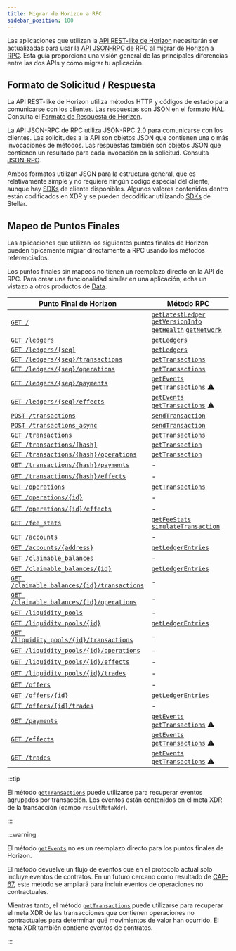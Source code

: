 ```yaml
---
title: Migrar de Horizon a RPC
sidebar_position: 100
---
```


Las aplicaciones que utilizan la [API REST-like de Horizon] necesitarán ser actualizadas para usar la [API JSON-RPC de RPC] al migrar de [Horizon] a [RPC]. Esta guía proporciona una visión general de las principales diferencias entre las dos APIs y cómo migrar tu aplicación.

## Formato de Solicitud / Respuesta

La API REST-like de Horizon utiliza métodos HTTP y códigos de estado para comunicarse con los clientes. Las respuestas son JSON en el formato HAL. Consulta el [Formato de Respuesta de Horizon].

La API JSON-RPC de RPC utiliza JSON-RPC 2.0 para comunicarse con los clientes. Las solicitudes a la API son objetos JSON que contienen una o más invocaciones de métodos. Las respuestas también son objetos JSON que contienen un resultado para cada invocación en la solicitud. Consulta [JSON-RPC].

Ambos formatos utilizan JSON para la estructura general, que es relativamente simple y no requiere ningún código especial del cliente, aunque hay [SDKs] de cliente disponibles. Algunos valores contenidos dentro están codificados en XDR y se pueden decodificar utilizando [SDKs] de Stellar.

## Mapeo de Puntos Finales

Las aplicaciones que utilizan los siguientes puntos finales de Horizon pueden típicamente migrar directamente a RPC usando los métodos referenciados.

Los puntos finales sin mapeos no tienen un reemplazo directo en la API de RPC. Para crear una funcionalidad similar en una aplicación, echa un vistazo a otros productos de [Data].

| Punto Final de Horizon                        | Método RPC                                                          |
| --------------------------------------------- | ------------------------------------------------------------------- |
| [`GET /`]                                     | [`getLatestLedger`] [`getVersionInfo`] [`getHealth`] [`getNetwork`] |
| [`GET /ledgers`]                              | [`getLedgers`]                                                      |
| [`GET /ledgers/{seq}`]                        | [`getLedgers`]                                                      |
| [`GET /ledgers/{seq}/transactions`]           | [`getTransactions`]                                                 |
| [`GET /ledgers/{seq}/operations`]             | [`getTransactions`]                                                 |
| [`GET /ledgers/{seq}/payments`]               | [`getEvents`] [`getTransactions`] ⚠️                                |
| [`GET /ledgers/{seq}/effects`]                | [`getEvents`] [`getTransactions`] ⚠️                                |
| [`POST /transactions`]                        | [`sendTransaction`]                                                 |
| [`POST /transactions_async`]                  | [`sendTransaction`]                                                 |
| [`GET /transactions`]                         | [`getTransactions`]                                                 |
| [`GET /transactions/{hash}`]                  | [`getTransaction`]                                                  |
| [`GET /transactions/{hash}/operations`]       | [`getTransaction`]                                                  |
| [`GET /transactions/{hash}/payments`]         | -                                                                   |
| [`GET /transactions/{hash}/effects`]          | -                                                                   |
| [`GET /operations`]                           | [`getTransactions`]                                                 |
| [`GET /operations/{id}`]                      | -                                                                   |
| [`GET /operations/{id}/effects`]              | -                                                                   |
| [`GET /fee_stats`]                            | [`getFeeStats`] [`simulateTransaction`]                             |
| [`GET /accounts`]                             | -                                                                   |
| [`GET /accounts/{address}`]                   | [`getLedgerEntries`]                                                |
| [`GET /claimable_balances`]                   | -                                                                   |
| [`GET /claimable_balances/{id}`]              | [`getLedgerEntries`]                                                |
| [`GET /claimable_balances/{id}/transactions`] | -                                                                   |
| [`GET /claimable_balances/{id}/operations`]   | -                                                                   |
| [`GET /liquidity_pools`]                      | -                                                                   |
| [`GET /liquidity_pools/{id}`]                 | [`getLedgerEntries`]                                                |
| [`GET /liquidity_pools/{id}/transactions`]    | -                                                                   |
| [`GET /liquidity_pools/{id}/operations`]      | -                                                                   |
| [`GET /liquidity_pools/{id}/effects`]         | -                                                                   |
| [`GET /liquidity_pools/{id}/trades`]          | -                                                                   |
| [`GET /offers`]                               | -                                                                   |
| [`GET /offers/{id}`]                          | [`getLedgerEntries`]                                                |
| [`GET /offers/{id}/trades`]                   | -                                                                   |
| [`GET /payments`]                             | [`getEvents`] [`getTransactions`] ⚠️                                |
| [`GET /effects`]                              | [`getEvents`] [`getTransactions`] ⚠️                                |
| [`GET /trades`]                               | [`getEvents`] [`getTransactions`] ⚠️                                |

:::tip

El método [`getTransactions`] puede utilizarse para recuperar eventos agrupados por transacción. Los eventos están contenidos en el meta XDR de la transacción (campo `resultMetaXdr`).

:::

:::warning

El método [`getEvents`] no es un reemplazo directo para los puntos finales de Horizon.

El método devuelve un flujo de eventos que en el protocolo actual solo incluye eventos de contratos. En un futuro cercano como resultado de [CAP-67], este método se ampliará para incluir eventos de operaciones no contractuales.

Mientras tanto, el método [`getTransactions`] puede utilizarse para recuperar el meta XDR de las transacciones que contienen operaciones no contractuales para determinar qué movimientos de valor han ocurrido. El meta XDR también contiene eventos de contratos.

:::

[CAP-67]: https://github.com/stellar/stellar-protocol/blob/master/core/cap-0067.md
[Horizon]: ./horizon
[RPC]: ./rpc
[API REST-like de Horizon]: ./horizon/api-reference
[Formato de Respuesta de Horizon]: ./horizon/api-reference/structure/response-format
[API JSON-RPC de RPC]: ./rpc/api-reference
[JSON-RPC]: ./rpc/api-reference/structure/json-rpc
[Data]: ../analytics
[SDKs]: ../../tools/sdks
[`GET /`]: ./horizon/api-reference
[`GET /ledgers`]: ./horizon/api-reference/list-all-ledgers
[`GET /ledgers/{seq}`]: ./horizon/api-reference/retrieve-a-ledger
[`GET /ledgers/{seq}/transactions`]: ./horizon/api-reference/retrieve-a-ledgers-transactions
[`GET /ledgers/{seq}/operations`]: ./horizon/api-reference/retrieve-a-ledgers-operations
[`GET /ledgers/{seq}/payments`]: ./horizon/api-reference/retrieve-a-ledgers-payments
[`GET /ledgers/{seq}/effects`]: ./horizon/api-reference/retrieve-a-ledgers-effects
[`POST /transactions`]: ./horizon/api-reference/submit-a-transaction
[`POST /transactions_async`]: ./horizon/api-reference/submit-async-transaction
[`GET /transactions`]: ./horizon/api-reference/list-all-transactions
[`GET /transactions/{hash}`]: ./horizon/api-reference/retrieve-a-transaction
[`GET /transactions/{hash}/operations`]: ./horizon/api-reference/retrieve-a-transactions-operations
[`GET /transactions/{hash}/payments`]: ./horizon/api-reference/retrieve-a-transactions-payments
[`GET /transactions/{hash}/effects`]: ./horizon/api-reference/retrieve-a-transactions-effects
[`GET /operations`]: ./horizon/api-reference/list-all-operations
[`GET /operations/{id}`]: ./horizon/api-reference/retrieve-an-operation
[`GET /operations/{id}/effects`]: ./horizon/api-reference/retrieve-an-operations-effects
[`GET /fee_stats`]: ./horizon/api-reference
[`GET /accounts`]: ./horizon/api-reference/list-all-accounts
[`GET /accounts/{address}`]: ./horizon/api-reference/retrieve-an-account
[`GET /claimable_balances`]: ./horizon/api-reference/list-all-claimable-balances
[`GET /claimable_balances/{id}`]: ./horizon/api-reference/retrieve-a-claimable-balance
[`GET /claimable_balances/{id}/transactions`]: ./horizon/api-reference/cb-retrieve-related-transactions
[`GET /claimable_balances/{id}/operations`]: ./horizon/api-reference/cb-retrieve-related-operations
[`GET /liquidity_pools`]: ./horizon/api-reference/list-liquidity-pools
[`GET /liquidity_pools/{id}`]: ./horizon/api-reference/retrieve-a-liquidity-pool
[`GET /liquidity_pools/{id}/transactions`]: ./horizon/api-reference/lp-retrieve-related-transactions
[`GET /liquidity_pools/{id}/operations`]: ./horizon/api-reference/lp-retrieve-related-operations
[`GET /liquidity_pools/{id}/effects`]: ./horizon/api-reference/retrieve-related-effects
[`GET /liquidity_pools/{id}/trades`]: ./horizon/api-reference/retrieve-related-trades
[`GET /offers`]: ./horizon/api-reference/get-all-offers
[`GET /offers/{id}`]: ./horizon/api-reference/get-offer-by-offer-id
[`GET /offers/{id}/trades`]: ./horizon/api-reference/get-trades-by-offer-id
[`GET /payments`]: ./horizon/api-reference/list-all-payments
[`GET /effects`]: ./horizon/api-reference/list-all-effects
[`GET /trades`]: ./horizon/api-reference/get-all-trades
[`getLatestLedger`]: ./rpc/api-reference/methods/getLatestLedger
[`getVersionInfo`]: ./rpc/api-reference/methods/getVersionInfo
[`getHealth`]: ./rpc/api-reference/methods/getHealth
[`getNetwork`]: ./rpc/api-reference/methods/getNetwork
[`getLedgers`]: ./rpc/api-reference/methods/getLedgers
[`getTransactions`]: ./rpc/api-reference/methods/getTransactions
[`getTransaction`]: ./rpc/api-reference/methods/getTransaction
[`getEvents`]: ./rpc/api-reference/methods/getEvents
[`sendTransaction`]: ./rpc/api-reference/methods/sendTransaction
[`getFeeStats`]: ./rpc/api-reference/methods/getFeeStats
[`simulateTransaction`]: ./rpc/api-reference/methods/simulateTransaction
[`getLedgerEntries`]: ./rpc/api-reference/methods/getLedgerEntries
